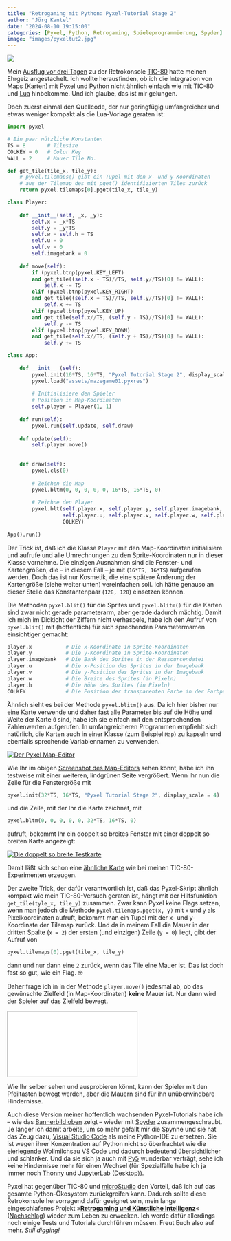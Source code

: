 ```yaml
---
title: "Retrogaming mit Python: Pyxel-Tutorial Stage 2"
author: "Jörg Kantel"
date: "2024-08-10 19:15:00"
categories: [Pyxel, Python, Retrogaming, Spieleprogrammierung, Spyder]
image: "images/pyxeltut2.jpg"
---
```


[![](images/pyxeltut2-b.jpg)](https://www.flickr.com/photos/schockwellenreiter/53912110447/)

Mein [Ausflug vor drei Tagen](https://kantel.github.io/posts/2024080703_smallmaze1_tic80/) zu der Retrokonsole [TIC-80](http://cognitiones.kantel-chaos-team.de/multimedia/spieleprogrammierung/tic80.html) hatte meinen Ehrgeiz angestachelt. Ich wollte herausfinden, ob ich die Integration von Maps (Karten) mit [Pyxel](http://cognitiones.kantel-chaos-team.de/multimedia/spieleprogrammierung/pyxel.html) und Python nicht ähnlich einfach wie mit TIC-80 und [Lua](http://cognitiones.kantel-chaos-team.de/programmierung/lua.html) hinbekomme. Und ich glaube, das ist mir gelungen.

Doch zuerst einmal den Quellcode, der nur geringfügig umfangreicher und etwas weniger kompakt als die Lua-Vorlage geraten ist:

~~~python
import pyxel

# Ein paar nützliche Konstanten
TS = 8       # Tilesize
COLKEY = 0   # Color Key
WALL = 2     # Mauer Tile No.

def get_tile(tile_x, tile_y):
    # pyxel.tilemaps() gibt ein Tupel mit den x- und y-Koordinaten
    # aus der Tilemap des mit pget() identifizierten Tiles zurück
    return pyxel.tilemaps[0].pget(tile_x, tile_y)

class Player:
    
    def __init__(self, _x, _y):
        self.x = _x*TS
        self.y = _y*TS
        self.w = self.h = TS
        self.u = 0   
        self.v = 0
        self.imagebank = 0
        
    def move(self):
        if (pyxel.btnp(pyxel.KEY_LEFT) 
        and get_tile((self.x - TS)//TS, self.y//TS)[0] != WALL):            
            self.x -= TS
        elif (pyxel.btnp(pyxel.KEY_RIGHT)
        and get_tile((self.x + TS)//TS, self.y//TS)[0] != WALL):
            self.x += TS
        elif (pyxel.btnp(pyxel.KEY_UP)
        and get_tile(self.x//TS, (self.y - TS)//TS)[0] != WALL):
            self.y -= TS
        elif (pyxel.btnp(pyxel.KEY_DOWN)
        and get_tile(self.x//TS, (self.y + TS)//TS)[0] != WALL):
            self.y += TS

class App:
    
    def __init__ (self):
        pyxel.init(16*TS, 16*TS, "Pyxel Tutorial Stage 2", display_scale = 4)
        pyxel.load("assets/mazegame01.pyxres")
        
        # Initialisiere den Spieler
        # Position in Map-Koordinaten
        self.player = Player(1, 1)
        
    def run(self):
        pyxel.run(self.update, self.draw)
        
    def update(self):
        self.player.move()
        
    
    def draw(self):
        pyxel.cls(0)
        
        # Zeichen die Map
        pyxel.bltm(0, 0, 0, 0, 0, 16*TS, 16*TS, 0)
        
        # Zeichne den Player
        pyxel.blt(self.player.x, self.player.y, self.player.imagebank,
                  self.player.u, self.player.v, self.player.w, self.player.h,
                  COLKEY)
                
App().run()
~~~

Der Trick ist, daß ich die Klasse `Player` mit den Map-Koordinaten initialisiere und aufrufe und alle Umrechnungen zu den Sprite-Koordinaten nur in dieser Klasse vornehme. Die einzigen Ausnahmen sind die Fenster- und Kartengrößen, die -- in diesem Fall -- je mit (`16*TS, 16*TS`) aufgerufen werden. Doch das ist nur Kosmetik, die eine spätere Änderung der Kartengröße (siehe weiter unten) vereinfachen soll. Ich hätte genauso an dieser Stelle das Konstantenpaar (`128, 128`) einsetzen können.

Die Methoden `pyxel.blit()` für die Sprites und `pyxel.blitm()` für die Karten sind zwar nicht gerade parameterarm, aber gerade dadurch mächtig. Damit ich mich im Dickicht der Ziffern nicht verhaspele, habe ich den Aufruf von `pyxel.blit()` mit (hoffentlich) für sich sprechenden Parametermamen einsichtiger gemacht:

~~~python
player.x           # Die x-Koordinate in Sprite-Koordinaten
player.y           # Die y-Koordinate in Sprite-Koordinaten
player.imagebank   # Die Bank des Sprites in der Ressourcendatei
player.u           # Die x-Position des Sprites in der Imagebank
player.v           # Die y-Position des Sprites in der Imagebank
player.w           # Die Breite des Sprites (in Pixeln)
player.h           # Die Höhe des Sprites (in Pixeln)
COLKEY             # Die Position der transparenten Farbe in der Farbpalette
~~~

Ähnlich sieht es bei der Methode `pyxel.blitm()` aus. Da ich hier bisher nur eine Karte verwende und daher fast alle Parameter bis auf die Höhe und Weite der Karte `0` sind, habe ich sie einfach mit den entsprechenden Zahlenwerten aufgerufen. In umfangreicheren Programmen empfiehlt sich natürlich, die Karten auch in einer Klasse (zum Beispiel `Map`) zu kapseln und ebenfalls sprechende Variablennamen zu verwenden.

[![Der Pyxel Map-Editor](images/pyxeltut2map.jpg)](https://www.flickr.com/photos/schockwellenreiter/53913356059/)

Wie Ihr im obigen [Screenshot des Map-Editors](https://www.flickr.com/photos/schockwellenreiter/53913356059/) sehen könnt, habe ich ihn testweise mit einer weiteren, lindgrünen Seite vergrößert. Wenn Ihr nun die Zeile für die Fenstergröße mit

~~~python
pyxel.init(32*TS, 16*TS, "Pyxel Tutorial Stage 2", display_scale = 4)
~~~

und die Zeile, mit der Ihr die Karte zeichnet, mit

~~~python
pyxel.bltm(0, 0, 0, 0, 0, 32*TS, 16*TS, 0)
~~~

aufruft, bekommt Ihr ein doppelt so breites Fenster mit einer doppelt so breiten Karte angezeigt:

[![Die doppelt so breite Testkarte](images/pyxeltut2map2.jpg)](https://www.flickr.com/photos/schockwellenreiter/53914774339/)

Damit läßt sich schon eine [ähnliche Karte](https://www.flickr.com/photos/schockwellenreiter/53906907263/) wie bei meinen TIC-80-Experimenten erzeugen.

Der zweite Trick, der dafür verantwortlich ist, daß das Pyxel-Skript ähnlich kompakt wie mein TIC-80-Versuch geraten ist, hängt mit der Hilfsfunktion `get_tile(tyle_x, tile_y)` zusammen. Zwar kann Pyxel keine Flags setzen, wenn man jedoch die Methode `pyxel.tilemaps.pget(x, y)` mit `x` und `y` als Pixelkoordinaten aufruft, bekommt man ein Tupel mit der x- und y-Koordinate der Tilemap zurück. Und da in meinem Fall die Mauer in der dritten Spalte (`x = 2`) der ersten (und einzigen) Zeile (`y = 0`) liegt, gibt der Aufruf von

~~~python
pyxel.tilemaps[0].pget(tile_x, tile_y)
~~~

dann und nur dann eine `2` zurück, wenn das Tile eine Mauer ist. Das ist doch fast so gut, wie ein Flag.&nbsp;🤓

Daher frage ich in in der Methode `player.move()` jedesmal ab, ob das gewünschte Zielfeld (in Map-Koordinaten) **keine** Mauer ist. Nur dann wird der Spieler auf das Zielfeld bewegt.

<iframe src="pyxel/index.html" class="if16_9" name="Pyxel Maze Game Stage 2"></iframe>

Wie Ihr selber sehen und ausprobieren könnt, kann der Spieler mit den Pfeiltasten bewegt werden, aber die Mauern sind für ihn unüberwindbare Hindernisse.

Auch diese Version meiner hoffentlich wachsenden Pyxel-Tutorials habe ich -- wie das [Bannerbild oben](https://www.flickr.com/photos/schockwellenreiter/53912110447/) zeigt -- wieder mit [Spyder](http://cognitiones.kantel-chaos-team.de/programmierung/python/spyder.html) zusammengeschraubt. Je länger ich damit arbeite, um so mehr gefällt mir die Spynne und sie hat das Zeug dazu, [Visual Studio Code](http://cognitiones.kantel-chaos-team.de/produktivitaet/visualstudiocode.html) als meine Python-IDE zu ersetzen. Sie ist wegen ihrer Konzentration auf Python nicht so überfrachtet wie die eierlegende Wollmilchsau VS Code und dadurch bedeutend übersichtlicher und schlanker. Und da sie sich ja auch mit [Py5](http://cognitiones.kantel-chaos-team.de/programmierung/creativecoding/processing/py5.html) wunderbar verträgt, sehe ich keine Hindernisse mehr für einen Wechsel (für Spezialfälle habe ich ja immer noch [Thonny](http://cognitiones.kantel-chaos-team.de/programmierung/python/thonny.html) und [JupyterLab](http://cognitiones.kantel-chaos-team.de/programmierung/python/jupyterlab.html) ([Desktop](http://cognitiones.kantel-chaos-team.de/programmierung/python/jupyterlabdesktop.html))).

Pyxel hat gegenüber TIC-80 und [microStudio](http://cognitiones.kantel-chaos-team.de/multimedia/spieleprogrammierung/microstudio.html) den Vorteil, daß ich auf das gesamte Python-Ökosystem zurückgreifen kann. Dadurch sollte diese Retrokonsole hervorragend dafür geeignet sein, mein lange eingeschlafenes Projekt »**[Retrogaming und Künstliche Intelligenz](http://blog.schockwellenreiter.de/2022/04/2022041401.html)**« ([Nachschlag](http://blog.schockwellenreiter.de/2022/04/2022041502.html)) wieder zum Leben zu erwecken. Ich werde dafür allerdings noch einige Tests und Tutorials durchführen müssen. Freut Euch also auf mehr. *Still digging!*